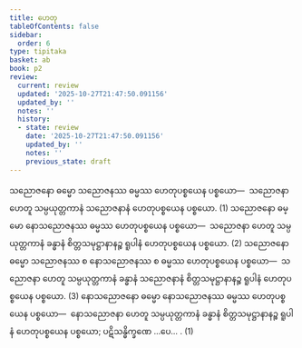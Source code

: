 ```yaml
---
title: ဟေတု
tableOfContents: false
sidebar:
  order: 6
type: tipitaka
basket: ab
book: p2
review:
  current: review
  updated: '2025-10-27T21:47:50.091156'
  updated_by: ''
  notes: ''
  history:
  - state: review
    date: '2025-10-27T21:47:50.091156'
    updated_by: ''
    notes: ''
    previous_state: draft
---
```



<ReviewStatus review={frontmatter.review} showDetails={true} />

<HypothesisAnnotation frontmatter={frontmatter} />

<DynamicBreadcrumb />

<Division number="15" book="p2" e="ch" v="38" p="89">

<Paragraph number="1357" book="p2">
သညောဇနော ဓမ္မော သညောဇနဿ ဓမ္မဿ ဟေတုပစ္စယေန ပစ္စယော—  သညောဇနာ ဟေတူ သမ္ပယုတ္တကာနံ သညောဇနာနံ ဟေတုပစ္စယေန ပစ္စယော. (1)
</Paragraph>

<Paragraph number="1358" book="p2">
သညောဇနော ဓမ္မော နောသညောဇနဿ ဓမ္မဿ ဟေတုပစ္စယေန ပစ္စယော—  သညောဇနာ ဟေတူ သမ္ပယုတ္တကာနံ ခန္ဓာနံ စိတ္တသမုဋ္ဌာနာနဉ္စ ရူပါနံ ဟေတုပစ္စယေန ပစ္စယော. (2)
</Paragraph>

<Paragraph number="1359" book="p2">
သညောဇနော ဓမ္မော သညောဇနဿ စ နောသညောဇနဿ စ ဓမ္မဿ ဟေတုပစ္စယေန ပစ္စယော—  သညောဇနာ ဟေတူ သမ္ပယုတ္တကာနံ ခန္ဓာနံ သညောဇနာနံ စိတ္တသမုဋ္ဌာနာနဉ္စ ရူပါနံ ဟေတုပစ္စယေန ပစ္စယော. (3)
</Paragraph>

</Division>
<Division number="16" book="p2" e="ch" v="38" p="90">

<Paragraph number="1360" book="p2">
နောသညောဇနော ဓမ္မော နောသညောဇနဿ ဓမ္မဿ ဟေတုပစ္စယေန ပစ္စယော—  နောသညောဇနာ ဟေတူ သမ္ပယုတ္တကာနံ ခန္ဓာနံ စိတ္တသမုဋ္ဌာနာနဉ္စ ရူပါနံ ဟေတုပစ္စယေန ပစ္စယော; ပဋိသန္ဓိက္ခဏေ …ပေ… . (1)
</Paragraph>
</Division>